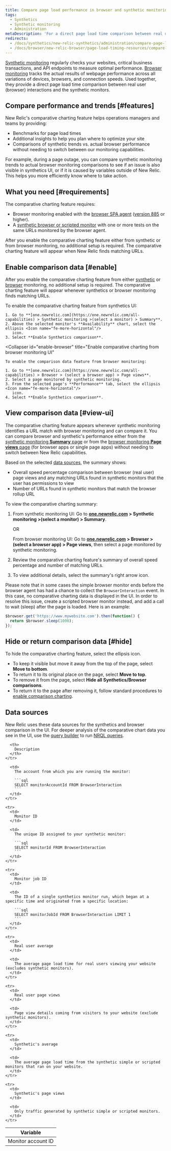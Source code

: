 ```yaml
---
title: Compare page load performance in browser and synthetic monitoring
tags:
  - Synthetics
  - Synthetic monitoring
  - Administration
metaDescription: 'For a direct page load time comparison between real user (browser) interactions and synthetic monitors, use New Relic''s comparative charting feature.'
redirects:
  - /docs/synthetics/new-relic-synthetics/administration/compare-page-load-performance-browser-synthetics
  - /docs/browser/new-relic-browser/page-load-timing-resources/compare-page-load-performance-browser-synthetics
---
```


[Synthetic monitoring](/docs/synthetics/new-relic-synthetics/getting-started/introduction-new-relic-synthetics) regularly checks your websites, critical business transactions, and API endpoints to measure optimal performance. [Browser monitoring](/docs/browser/new-relic-browser/getting-started/introduction-new-relic-browser) tracks the actual results of webpage performance across all variations of devices, browsers, and connection speeds. Used together, they provide a direct page load time comparison between real user (browser) interactions and the synthetic monitors.

## Compare performance and trends [#features]

New Relic's comparative charting feature helps operations managers and teams by providing:

* Benchmarks for page load times
* Additional insights to help you plan where to optimize your site
* Comparisons of synthetic trends vs. actual browser performance without needing to switch between our monitoring capabilities.

For example, during a page outage, you can compare synthetic monitoring trends to actual browser monitoring comparisons to see if an issue is also visible in synthetics UI, or if it is caused by variables outside of New Relic. This helps you more efficiently know where to take action.

## What you need [#requirements]

The comparative charting feature requires:

* Browser monitoring enabled with the [browser SPA agent](/docs/browser/single-page-app-monitoring/get-started/spa-compatibility-requirements) ([version 885](/docs/release-notes/new-relic-browser-release-notes/browser-agent-release-notes) or higher).
* A [synthetic browser or scripted monitor](/docs/synthetics/new-relic-synthetics/using-monitors/add-edit-monitors) with one or more tests on the same URLs monitored by the browser agent.

After you enable the comparative charting feature either from synthetic or from browser monitoring, no additional setup is required. The comparative charting feature will appear when New Relic finds matching URLs.

## Enable comparison data [#enable]

After you enable the comparative charting feature from either [synthetic](#enable-synthetics) or [browser](#enable-browser) monitoring, no additional setup is required. The comparative charting feature will appear whenever synthetics or browser monitoring finds matching URLs.

<CollapserGroup>
  <Collapser
    id="enable-synthetics"
    title="Enable comparative charting from synthetics UI"
  >
    To enable the comparative charting feature from synthetics UI:

    1. Go to **[one.newrelic.com](https://one.newrelic.com/all-capabilities) > Synthetic monitoring >(select a monitor) > Summary**.
    2. Above the selected monitor's **Availability** chart, select the ellipsis <Icon name="fe-more-horizontal"/>
       icon.
    3. Select **Enable Synthetics comparison**.
  </Collapser>

  <Collapser
    id="enable-browser"
    title="Enable comparative charting from browser monitoring UI"
  >
    To enable the comparison data feature from browser monitoring:

    1. Go to **[one.newrelic.com](https://one.newrelic.com/all-capabilities) > Browser > (select a browser app) > Page views**.
    2. Select a page monitored by synthetic monitoring.
    3. From the selected page's **Performance** tab, select the ellipsis <Icon name="fe-more-horizontal"/>
       icon.
    4. Select **Enable Synthetics comparison**.
  </Collapser>
</CollapserGroup>

## View comparison data [#view-ui]

The comparative charting feature appears whenever synthetic monitoring identifies a URL match with browser monitoring and can compare it. You can compare browser and synthetic's performance either from the [synthetic monitoring **Summary** page](/docs/synthetics/new-relic-synthetics/pages/synthetics-overview-page-view-monitors-performance) or from the [browser monitoring **Page views** page](/docs/browser/new-relic-browser/additional-standard-features/page-views-understanding-your-sites-popularity) (for browser apps or single page apps) without needing to switch between New Relic capabilities.

Based on the selected [data sources](#data-sources), the summary shows:

* Overall speed percentage comparison between browser (real user) page views and any matching URLs found in synthetic monitors that the user has permissions to view
* Number of URLs found in synthetic monitors that match the browser rollup URL

To view the comparative charting summary:

1. From synthetic monitoring UI: Go to **[one.newrelic.com](https://one.newrelic.com/all-capabilities) > Synthetic monitoring >(select a monitor) > Summary**.

   OR

   From browser monitoring UI: Go to **[one.newrelic.com](https://one.newrelic.com/all-capabilities) > Browser > (select a browser app) > Page views**, then select a page monitored by synthetic monitoring.
2. Review the comparative charting feature's summary of overall speed percentage and number of matching URLs.
3. To view additional details, select the summary's right arrow <Icon name="fe-chevron-right"/>
   icon.

Please note that in some cases the simple browser monitor ends before the browser agent has had a chance to collect the `BrowserInteraction` event. In this case, no comparative charting data is displayed in the UI. In order to resolve this issue, create a scripted browser monitor instead, and add a call to wait (sleep) after the page is loaded. Here is an example:

```js
$browser.get('https://www.mywebsite.com').then(function() {
  return $browser.sleep(1000);
});
```

## Hide or return comparison data [#hide]

To hide the comparative charting feature, select the ellipsis <Icon name="fe-more-horizontal"/>
icon.

* To keep it visible but move it away from the top of the page, select **Move to bottom**.
* To return it to its original place on the page, select **Move to top**.
* To remove it from the page, select **Hide all Synthetics/Browser comparisons**.
* To return it to the page after removing it, follow standard procedures to [enable comparison charting](#enable).

## Data sources

New Relic uses these data sources for the synthetics and browser comparison in the UI. For deeper analysis of the comparative chart data you see in the UI, use the [query builder](/docs/query-your-data/explore-query-data/query-builder/use-advanced-nrql-mode-specify-data) to run [NRQL queries](/docs/insights/nrql-new-relic-query-language/using-nrql/introduction-nrql).

<table>
  <thead>
    <tr>
      <th style={{ width: "200px" }}>
        Variable
      </th>

      <th>
        Description
      </th>
    </tr>
  </thead>

  <tbody>
    <tr>
      <td>
        Monitor account ID
      </td>

      <td>
        The account from which you are running the monitor:

        ```sql
        SELECT monitorAccountId FROM BrowserInteraction
        ```
      </td>
    </tr>

    <tr>
      <td>
        Monitor ID
      </td>

      <td>
        The unique ID assigned to your synthetic monitor:

        ```sql
        SELECT monitorId FROM BrowserInteraction
        ```
      </td>
    </tr>

    <tr>
      <td>
        Monitor job ID
      </td>

      <td>
        The ID of a single synthetics monitor run, which began at a specific time and originated from a specific location:

        ```sql
        SELECT monitorJobId FROM BrowserInteraction LIMIT 1
        ```
      </td>
    </tr>

    <tr>
      <td>
        Real user average
      </td>

      <td>
        The average page load time for real users viewing your website (excludes synthetic monitors).
      </td>
    </tr>

    <tr>
      <td>
        Real user page views
      </td>

      <td>
        Page view details coming from visitors to your website (exclude synthetic monitors).
      </td>
    </tr>

    <tr>
      <td>
        Synthetic's average
      </td>

      <td>
        The average page load time from the synthetic simple or scripted monitors that ran on your website.
      </td>
    </tr>

    <tr>
      <td>
        Synthetic's page views
      </td>

      <td>
        Only traffic generated by synthetic simple or scripted monitors.
      </td>
    </tr>
  </tbody>
</table>
